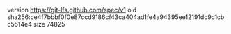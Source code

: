 version https://git-lfs.github.com/spec/v1
oid sha256:ce4f7bbbf0f0e87ccd9186cf43ca404ad1fe4a94395ee12191dc9c1cbc5514e4
size 74825
